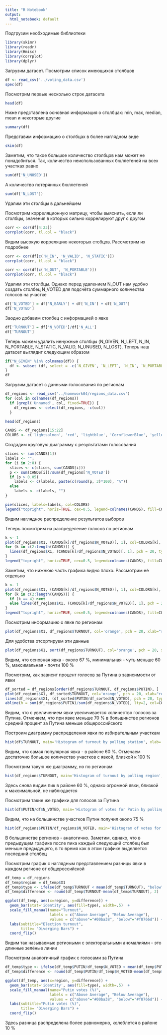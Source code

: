 ```yaml
---
title: "R Notebook"
output:
  html_notebook: default
---
```


Подгрузим необходимые библиотеки

```r
library(skimr)
library(readr)
library(Hmisc)
library(corrplot)
library(dplyr)
```

Загрузим датасет. Посмотрим список имеющихся столбцов

```r
df <- read_csv('../voting_data.csv')
spec(df)
```

Посмотрим первые несколько строк датасета

```r
head(df)

```

Ниже представлена основная информация о столбцах: min, max, median, mean и некоторые другие

```r
summary(df)
```

Представим информацию о столбцах в более наглядном виде

```r
skim(df)
```

Заметим, что такое большое количество столбцов нам может не понадобиться. Так, количество неиспользованных бюллетеней на всех участках равно

```r
sum(df['N_UNUSED'])
```

А количество потерянных бюллетеней

```r
sum(df['N_LOST'])
```

Удалим эти столбцы в дальнейшем

Посмотрим корреляционную матрицу, чтобы выяснить, если ли столбцы, значения в которых сильно коррелируют друг с другом

```r
corr <- cor(df[4:23])
corrplot(corr, tl.col = "black")
```

Видим высокую корреляцию некоторых стобцов. Рассмотрим их подробнее

```r
corr <- cor(df[c('N_IN', 'N_VALID', 'N_STATIC')])
corrplot(corr, tl.col = "black")
```

```r
corr <- cor(df[c('N_OUT', 'N_PORTABLE')])
corrplot(corr, tl.col = "black")
```

Удалим эти столбцы. Однако перед удалением N_OUT нам удобно создать столбец N_VOTED для подсчёта суммарного количества голосов на участке

```r
df['N_VOTED'] = df['N_EARLY'] + df['N_IN'] + df['N_OUT']
df['N_VOTED']
```

Заодно добавим столбец с информацией о явке

```r
df['TURNOUT'] = df['N_VOTED']/df['N_ALL']
df['TURNOUT']
```

Теперь можем удалить ненужные столбцы (N_GIVEN, N_LEFT, N_IN, N_PORTABLE, N_STATIC, N_VALID, N_UNUSED, N_LOST). Теперь наш датасет выглядит следующим образом

```r
if("N_GIVEN" %in% colnames(df)) {
  df <- subset (df, select = -c(`N_GIVEN`, `N_LEFT`, `N_IN`, `N_PORTABLE`, `N_STATIC`, `N_VALID`, `N_UNUSED`, `N_LOST`))
}
df
```

Загрузим датасет с данными голосования по регионам

```r
df_regions <- read_csv('../homework04/regions_data.csv')
for (col in colnames(df_regions))
  if (grepl('Unnamed', col, fixed=TRUE)) {
    df_regions <- select(df_regions, -c(col)) 
  }

head(df_regions)
```

```r
CANDS <- df_regions[15:22]
COLORS <- c('lightsalmon', 'red', 'lightblue', 'CornflowerBlue', 'yellowgreen', 'yellow', 'purple','lightgreen')
```

Создадим круговую диаграмму с результатами голосования

```r
slices <- sum(CANDS[1])
labels <- "";
for (i in 2:8) {
  slices <- c(slices, sum(CANDS[i]))
  p <- sum(CANDS[i])/sum(df_regions['N_VOTED'])
  if (p > 0.05) 
    labels <- c(labels, paste(c(round(p, 3)*100), "%"))
  else 
    labels <- c(labels, "")
}

pie(slices, labels=labels, col=COLORS)
legend("topright", horiz=TRUE, cex=0.5, legend=colnames(CANDS), fill=COLORS)
```

Видим наглядное распределение результатов выборов

Теперь посмотрим на распределение голосов по регионам

```r
k <- 1
plot(df_regions$X1, (CANDS[k]/df_regions$N_VOTED)[, 1], col=COLORS[k], pch = 20, type="o", xlab="region", ylab="votes (%)", main="Election results", ylim=c(0, 1))
for (k in c(2:length(CANDS))) {
  lines(df_regions$X1, (CANDS[k]/df_regions$N_VOTED)[, 1], pch = 20, type="o", col=COLORS[k])
}
legend("topright", horiz=TRUE, cex=0.5, legend=colnames(CANDS), fill=COLORS)

```

Заметим, что нижнюю часть графика видно плохо. Рассмотрим её отдельно

```r
k <- 1
plot(df_regions$X1, (CANDS[k]/df_regions$N_VOTED)[, 1], col=COLORS[k], pch = 20, type="o", xlab="region", ylab="votes (%)", main="Election results without the winner", ylim=c(0, 0.27))
for (k in c(2:length(CANDS))) {
  if (k == 4) next
  else lines(df_regions$X1, (CANDS[k]/df_regions$N_VOTED)[, 1], pch = 20, type="o", col=COLORS[k])
}
legend("topright", horiz=TRUE, cex=0.5, legend=colnames(CANDS), fill=COLORS)
```

Посмотрим информацию о явке по регионам

```r
plot(df_regions$X1, df_regions$TURNOUT, col='orange', pch = 20, xlab="region", ylab="turnout (%)", main="Turnout by region")


```

Для удобства отсортируем эти данные

```r
plot(df_regions$X1, sort(df_regions$TURNOUT), col='orange', pch = 20, xlab="region", ylab="turnout (%)", main="Turnout by region (sorted)")
```

Видим, что основная явка - около 67 %, минимальная - чуть меньше 60 %, максимальная - почти 100 %

Посмотрим, как зависит процент голосов за Путина в зависимости от явки

```r
df_sorted = df_regions[order(df_regions$TURNOUT, df_regions$PUTIN), ]
plot(df_regions$X1, df_sorted$TURNOUT, col='orange', pch = 20, xlab="region", ylab="turnout (%)", main="Dependence of votes for Putin on turnout")
lines(df_regions$X1, (df_sorted$PUTIN/df_sorted$N_VOTED), pch = 20, type="p", col=COLORS[4])
abline(h = sum(df_regions$PUTIN)/sum(df_regions$N_VOTED), lty=2, col=COLORS[4])
```

Видим, что с увеличением явки увеличивается количество голосов за Путина. Отмечаем, что при явке меньше 70 % в большинстве регионов средний процент за Путина меньше общероссийского

Построим диаграмму распределения явки по избирательным участкам

```r
hist(df$TURNOUT, main='Histogram of turnout by polling station', xlab='Turnout', col='orange')
```

Видим, что самая популярная явка - в районе 60 %. Отмечаем достаточно большое количество участков с явкой, близкой к 100 %

Посмотрим такую же диаграмму, но по регионам

```r
hist(df_regions$TURNOUT, main='Histogram of turnout by polling region', xlab='Turnout', col='orange')
```

Здесь снова видим пик в районе 60 %, однако огромной явки, близкой к максимальной, не наблюдается

Посмотрим такие же графики для голосов за Путина

```r
hist(df$PUTIN/df$N_VOTED, main='Histogram of votes for Putin by polling station', xlab='Votes for Putin', col=COLORS[4])
```

Видим, что на большинстве участков Путин получил около 75 %

```r
hist(df_regions$PUTIN/df_regions$N_VOTED, main='Histogram of votes for Putin by region', xlab='Votes for Putin', col=COLORS[4])
```

В большинстве регионов - аналогично. Заметим, однако, что в предыдущем графике после пика каждый следующий столбец был меньше предыдущего, в то время как в этом графике выделяется последний столбец

Посмотрим график с наглядным представлением разницы явки в каждом регионе от общероссийской

```r
df_temp = df_regions
df_temp$region = df_temp$X1
df_temp$type <- ifelse(df_temp$TURNOUT < mean(df_temp$TURNOUT), "below", "above")
df_temp$difference <- round(df_temp$TURNOUT-mean(df_temp$TURNOUT), 2)

ggplot(df_temp, aes(x=region, y=difference)) + 
  geom_bar(stat='identity', aes(fill=type), width=.5)  +
  scale_fill_manual(name="Turnout", 
                    labels = c("Above Average", "Below Average"), 
                    values = c("above"="#00ba38", "below"="#f8766d")) + 
  labs(subtitle="Election turnout", 
       title= "Diverging Bars") + 
  coord_flip()
```

Видим так называемые региоными с электоральными аномалиями - это длинные зелёные линии

Посмотрим аналогичный график с голосами за Путина

```r
df_temp$type <- ifelse(df_temp$PUTIN/df_temp$N_VOTED < mean(df_temp$PUTIN/df_temp$N_VOTED), "below", "above")
df_temp$difference <- round(df_temp$PUTIN/df_temp$N_VOTED-mean(df_temp$PUTIN/df_temp$N_VOTED), 2)

ggplot(df_temp, aes(x=region, y=difference)) + 
  geom_bar(stat='identity', aes(fill=type), width=.5)  +
  scale_fill_manual(name="Putin votes (%)", 
                    labels = c("Above Average", "Below Average"), 
                    values = c("above"="#00ba38", "below"="#f8766d")) + 
  labs(subtitle="Putin votes (%)", 
       title= "Diverging Bars") + 
  coord_flip()
```

Здесь разница распределена более равномерно, колеблется в районе 10 %
